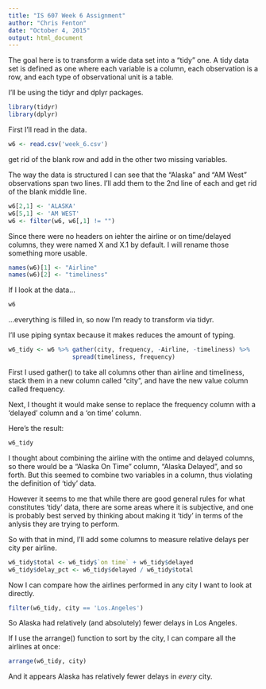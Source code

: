 ```yaml
---
title: "IS 607 Week 6 Assignment"
author: "Chris Fenton"
date: "October 4, 2015"
output: html_document
---
```


The goal here is to transform a wide data set into a "tidy" one. A tidy data
set is defined as one where each variable is a column, each observation is a
row, and each type of observational unit is a table.

I'll be using the tidyr and dplyr packages.

```r
library(tidyr)
library(dplyr)
```

First I'll read in the data.

```r
w6 <- read.csv('week_6.csv')
```

get rid of the blank row and add in the other two missing variables.

The way the data is structured I can see that the "Alaska" and "AM West" 
observations span two lines. I'll add them to the 2nd line of each and 
get rid of the blank middle line.

```r
w6[2,1] <- 'ALASKA'
w6[5,1] <- 'AM WEST'
w6 <- filter(w6, w6[,1] != "")
```

Since there were no headers on iehter the airline or on time/delayed columns,
they were named X and X.1 by default. I will rename those something more 
usable.

```r
names(w6)[1] <- "Airline"
names(w6)[2] <- "timeliness"
```

If I look at the data...

```r
w6
```

...everything is filled in, so now I'm ready to transform via tidyr.


I'll use piping syntax because it makes reduces the amount of typing.
```r
w6_tidy <- w6 %>% gather(city, frequency, -Airline, -timeliness) %>%
                  spread(timeliness, frequency)
```

First I used gather() to take all columns other than airline and timeliness,
stack them in a new column called "city", and have the new value column called
frequency.

Next, I thought it would make sense to replace the frequency column with a
'delayed' column and a 'on time' column.

Here's the result:

```r
w6_tidy
```

I thought about combining the airline with the ontime and delayed columns, so
there would be a "Alaska On Time" column, "Alaska Delayed", and so forth. But
this seemed to combine two variables in a column, thus violating the definition
of 'tidy' data. 

However it seems to me that while there are good general rules
for what constitutes 'tidy' data, there are some areas where it is subjective,
and one is probably best served by thinking about making it 'tidy' in terms
of the anlysis they are trying to perform.

So with that in mind, I'll add some columns to measure relative delays
per city per airline.

```r
w6_tidy$total <- w6_tidy$`on time` + w6_tidy$delayed
w6_tidy$delay_pct <- w6_tidy$delayed / w6_tidy$total
```

Now I can compare how the airlines performed in any city I want to look at
directly.

```r
filter(w6_tidy, city == 'Los.Angeles')
```

So Alaska had relatively (and absolutely) fewer delays in Los Angeles.

If I use the arrange() function to sort by the city, I can compare all the
airlines at once:

```r
arrange(w6_tidy, city)
```

And it appears Alaska has relatively fewer delays in *every* city.
